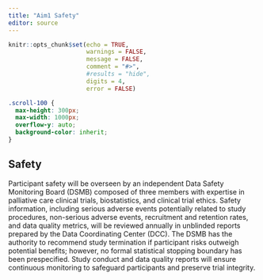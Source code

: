 ```yaml
---
title: "Aim1 Safety"
editor: source
---
```


```r
knitr::opts_chunk$set(echo = TRUE,
                      warnings = FALSE,
                      message = FALSE,
                      comment = "#>",
                      #results = "hide",
                      digits = 4,
                      error = FALSE)
```

```css
.scroll-100 {
  max-height: 300px;
  max-width: 1000px;
  overflow-y: auto;
  background-color: inherit;
}
```

## Safety {#sec-safety}

Participant safety will be overseen by an independent Data Safety Monitoring Board (DSMB) composed of three members with expertise in palliative care clinical trials, biostatistics, and clinical trial ethics. Safety information, including serious adverse events potentially related to study procedures, non-serious adverse events, recruitment and retention rates, and data quality metrics, will be reviewed annually in unblinded reports prepared by the Data Coordinating Center (DCC). The DSMB has the authority to recommend study termination if participant risks outweigh potential benefits; however, no formal statistical stopping boundary has been prespecified. Study conduct and data quality reports will ensure continuous monitoring to safeguard participants and preserve trial integrity.



